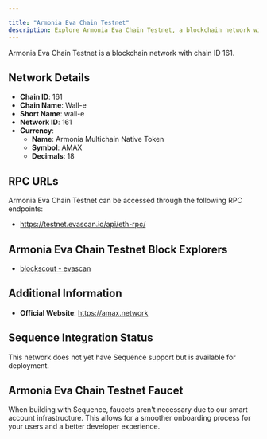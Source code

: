 ```yaml
---

title: "Armonia Eva Chain Testnet"
description: Explore Armonia Eva Chain Testnet, a blockchain network with chain ID 161. Learn about its native currency, Armonia Multichain Native Token, and how to interact with the network.
---
```




Armonia Eva Chain Testnet is a blockchain network with chain ID 161.

## Network Details

- **Chain ID**: 161
- **Chain Name**: Wall-e
- **Short Name**: wall-e
- **Network ID**: 161
- **Currency**: 
  - **Name**: Armonia Multichain Native Token
  - **Symbol**: AMAX
  - **Decimals**: 18

## RPC URLs

Armonia Eva Chain Testnet can be accessed through the following RPC endpoints:

- https://testnet.evascan.io/api/eth-rpc/

## Armonia Eva Chain Testnet Block Explorers

- [blockscout - evascan](https://testnet.evascan.io)

## Additional Information

- **Official Website**: https://amax.network

## Sequence Integration Status

This network does not yet have Sequence support but is available for deployment.

## Armonia Eva Chain Testnet Faucet

When building with Sequence, faucets aren't necessary due to our smart account infrastructure. This allows for a smoother onboarding process for your users and a better developer experience.
